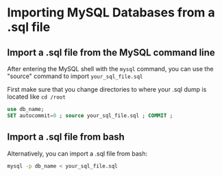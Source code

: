 # Importing MySQL Databases from a .sql file

## Import a .sql file from the MySQL command line
After entering the MySQL shell with the `mysql` command, you can use the "source" command to import `your_sql_file.sql`

First make sure that you change directories to where your .sql dump is located like `cd /root`

```sql copy
use db_name;
SET autocommit=0 ; source your_sql_file.sql ; COMMIT ;
```
## Import a .sql file from bash
Alternatively, you can import a .sql file from bash:
```bash copy
mysql -p db_name < your_sql_file.sql
```